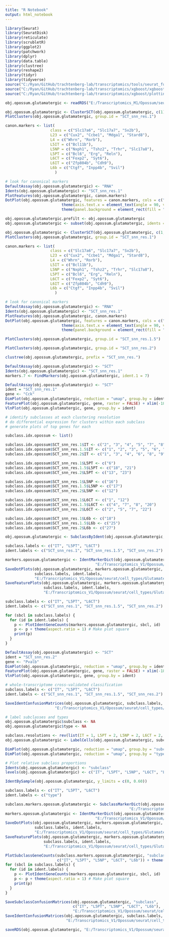 ```yaml
---
title: "R Notebook"
output: html_notebook
---
```


```r

library(Seurat)
library(SeuratDisk)
library(reticulate)
library(scrubletR)
library(ggplot2)
library(patchwork)
library(dplyr)
library(data.table)
library(clustree)
library(reshape2)
library(tidyr)
library(tidyverse)
source("C:/Ryan/GitHub/trachtenberg-lab/transcriptomics/tools/seurat_functions.R")
source("C:/Ryan/GitHub/trachtenberg-lab/transcriptomics/xgboost/xgboost_train.R")
source("C:/Ryan/GitHub/trachtenberg-lab/transcriptomics/xgboost/plottingFxns.R")

obj.opossum.glutamatergic <- readRDS("E:/Transcriptomics_M1/Opossum/seurat/opossum_m1_glutamatergic.rds")

```


```r

obj.opossum.glutamatergic <- ClusterSCT(obj.opossum.glutamatergic, c(1))
PlotClusters(obj.opossum.glutamatergic, group.id = "SCT_snn_res.1")

```


```r

canon.markers <- list(
                    class = c("Slc17a6", "Slc17a7", "Sv2b"),
                    L23 = c("Cux2", "Ccbe1", "Mdga1", "Stard8"),
                    L4 = c("Whrn", "Rorb"),
                    L5IT = c("Bcl11b"),
                    L5NP = c("Nxph1", "Tshz2", "Trhr", "Slc17a8"),
                    L5PT = c("Bcl6", "Erg", "Reln"),
                    L6CT = c("Foxp2", "Syt6"),
                    L6IT = c("Zfp804b", "Cdh9"),
                    L6b = c("Ctgf", "Inpp4b", "Svil")
                      )

# look for canonical markers
DefaultAssay(obj.opossum.glutamatergic) <- "RNA"
Idents(obj.opossum.glutamatergic) <- "SCT_snn_res.1"
PlotFeatures(obj.opossum.glutamatergic, canon.markers)
DotPlot(obj.opossum.glutamatergic, features = canon.markers, cols = c("lightgrey", "red"), scale = FALSE) + 
                         theme(axis.text.x = element_text(angle = 90, vjust = 0.25)) + 
                         theme(panel.background = element_rect(fill = "white", color = NA), plot.background = element_rect(fill = "white", color = NA)) + NoLegend()

```


```r

obj.opossum.glutamatergic.prefilt <- obj.opossum.glutamatergic
obj.opossum.glutamatergic <- subset(obj.opossum.glutamatergic, idents = c(NA), invert = TRUE)

```


```r

obj.opossum.glutamatergic <- ClusterSCT(obj.opossum.glutamatergic, c(1, 1.5, 2))
PlotClusters(obj.opossum.glutamatergic, group.id = "SCT_snn_res.1")

canon.markers <- list(
                    class = c("Slc17a6", "Slc17a7", "Sv2b"),
                    L23 = c("Cux2", "Ccbe1", "Mdga1", "Stard8"),
                    L4 = c("Whrn", "Rorb"),
                    L5IT = c("Bcl11b"),
                    L5NP = c("Nxph1", "Tshz2", "Trhr", "Slc17a8"),
                    L5PT = c("Bcl6", "Erg", "Reln"),
                    L6CT = c("Foxp2", "Syt6"),
                    L6IT = c("Zfp804b", "Cdh9"),
                    L6b = c("Ctgf", "Inpp4b", "Svil")
                      )

# look for canonical markers
DefaultAssay(obj.opossum.glutamatergic) <- "RNA"
Idents(obj.opossum.glutamatergic) <- "SCT_snn_res.1"
PlotFeatures(obj.opossum.glutamatergic, canon.markers)
DotPlot(obj.opossum.glutamatergic, features = canon.markers, cols = c("lightgrey", "red"), scale = FALSE) + 
                         theme(axis.text.x = element_text(angle = 90, vjust = 0.25)) + 
                         theme(panel.background = element_rect(fill = "white", color = NA), plot.background = element_rect(fill = "white", color = NA)) + NoLegend()

```


```r

PlotClusters(obj.opossum.glutamatergic, group.id = "SCT_snn_res.1.5")

```


```r

PlotClusters(obj.opossum.glutamatergic, group.id = "SCT_snn_res.2")

```


```r

clustree(obj.opossum.glutamatergic, prefix = "SCT_snn_res.")

```


```r

DefaultAssay(obj.opossum.glutamatergic) <- "SCT"
Idents(obj.opossum.glutamatergic) <- "SCT_snn_res.1"
markers.7 <- FindMarkers(obj.opossum.glutamatergic, ident.1 = 7)

```


```r

DefaultAssay(obj.opossum.glutamatergic) <- "SCT"
ident = "SCT_snn_res.1"
gene <- "Cck"
DimPlot(obj.opossum.glutamatergic, reduction = "umap", group.by = ident, label = TRUE, raster = FALSE) + NoLegend() + xlim(-18, 18) + ylim(-18, 18) + coord_equal()
FeaturePlot(obj.opossum.glutamatergic, gene, raster = FALSE) + xlim(-18, 18) + ylim(-18, 18) + coord_equal()
VlnPlot(obj.opossum.glutamatergic, gene, group.by = ident)

```


```r

# identify subclasses at each clustering resolution
# do differential expression for clusters within each subclass
# generate plots of top genes for each

subclass.idx.opossum <- list()

subclass.idx.opossum$SCT_snn_res.1$IT <- c("2", "3", "4", "5", "7", "8", "9", "10", "11", "13", "14", "15", "17", "19")
subclass.idx.opossum$SCT_snn_res.1.5$IT <- c("1", "2", "3", "5", "6", "9", "10", "11", "12", "13", "14", "15", "16", "19", "22", "23", "24")
subclass.idx.opossum$SCT_snn_res.2$IT <- c("1", "3", "4", "6", "8", "9", "10", "11", "14", "15", "16", "17", "18", "19", "20", "21", "24", "25", "26")

subclass.idx.opossum$SCT_snn_res.1$L5PT <- c("6")
subclass.idx.opossum$SCT_snn_res.1.5$L5PT <- c("18", "21")
subclass.idx.opossum$SCT_snn_res.2$L5PT <- c("13", "23")

subclass.idx.opossum$SCT_snn_res.1$L5NP <- c("16")
subclass.idx.opossum$SCT_snn_res.1.5$L5NP <- c("17")
subclass.idx.opossum$SCT_snn_res.2$L5NP <- c("12")

subclass.idx.opossum$SCT_snn_res.1$L6CT <- c("1", "12")
subclass.idx.opossum$SCT_snn_res.1.5$L6CT <- c("4", "7", "8", "20")
subclass.idx.opossum$SCT_snn_res.2$L6CT <- c("2", "5", "7", "22")

subclass.idx.opossum$SCT_snn_res.1$L6b <- c("18")
subclass.idx.opossum$SCT_snn_res.1.5$L6b <- c("25")
subclass.idx.opossum$SCT_snn_res.2$L6b <- c("27")

obj.opossum.glutamatergic <- SubclassByIdent(obj.opossum.glutamatergic, subclass.idx.opossum)

```


```r

subclass.labels <- c("IT", "L5PT", "L6CT")
ident.labels <- c("SCT_snn_res.1", "SCT_snn_res.1.5", "SCT_snn_res.2")

markers.opossum.glutamatergic <- IdentMarkerDict(obj.opossum.glutamatergic, subclass.labels, ident.labels,
                                        "E:/Transcriptomics_V1/Opossum/seurat/marker_genes/Glutamatergic/markerdict_clusters.rds")
SaveDotPlots(obj.opossum.glutamatergic, markers.opossum.glutamatergic,
             subclass.labels, ident.labels,
             "E:/Transcriptomics_V1/Opossum/seurat/cell_types/Glutamatergic/", "ENSMODG")
SaveFeaturePlots(obj.opossum.glutamatergic, markers.opossum.glutamatergic,
                 subclass.labels, ident.labels,
                 "E:/Transcriptomics_V1/Opossum/seurat/cell_types/Glutamatergic/")

```


```r

subclass.labels <- c("IT", "L5PT", "L6CT")
ident.labels <- c("SCT_snn_res.1", "SCT_snn_res.1.5", "SCT_snn_res.2")

for (sbcl in subclass.labels) {
  for (id in ident.labels) {
    p <- PlotIdentGeneCounts(markers.opossum.glutamatergic, sbcl, id)
    p <- p + theme(aspect.ratio = 1) # Make plot square
    print(p)
  }
}

```


```r

DefaultAssay(obj.opossum.glutamatergic) <- "SCT"
ident = "SCT_snn_res.2"
gene <- "Pvalb"
DimPlot(obj.opossum.glutamatergic, reduction = "umap", group.by = ident, label = TRUE, raster = FALSE) + NoLegend() + xlim(-18, 18) + ylim(-18, 18) + coord_equal()
FeaturePlot(obj.opossum.glutamatergic, gene, raster = FALSE) + xlim(-18, 18) + ylim(-18, 18) + coord_equal()
VlnPlot(obj.opossum.glutamatergic, gene, group.by = ident)

```


```r

# whole-transcriptome cross-validated classification
subclass.labels <- c("IT", "L5PT", "L6CT")
ident.labels <- c("SCT_snn_res.1", "SCT_snn_res.1.5", "SCT_snn_res.2")

SaveIdentConfusionMatrices(obj.opossum.glutamatergic, subclass.labels, ident.labels, 
                      "E:/Transcriptomics_V1/Opossum/seurat/cell_types/Glutamatergic/")

```


```r

# label subclasses and types
obj.opossum.glutamatergic$subclass <- NA
obj.opossum.glutamatergic$type <- NA

subclass.resolutions <- rev(list(IT = 1, L5PT = 2, L5NP = 2, L6CT = 2, L6b = 2))
obj.opossum.glutamatergic <- LabelCells(obj.opossum.glutamatergic, subclass.resolutions)

```


```r

DimPlot(obj.opossum.glutamatergic, reduction = "umap", group.by = "subclass", label = TRUE, raster = FALSE) + NoLegend() + xlim(-18, 18) + ylim(-18, 18) + coord_equal()
DimPlot(obj.opossum.glutamatergic, reduction = "umap", group.by = "type", label = TRUE, raster = FALSE) + NoLegend() + xlim(-18, 18) + ylim(-18, 18) + coord_equal()

```


```r

# Plot relative subclass proportions
Idents(obj.opossum.glutamatergic) <- "subclass"
levels(obj.opossum.glutamatergic) <- c("IT", "L5PT", "L5NP", "L6CT", "L6b")

IdentBySample(obj.opossum.glutamatergic, y_limits = c(0, 0.60))

```


```r

subclass.labels <- c("IT", "L5PT", "L6CT")
ident.labels <- c("type")

subclass.markers.opossum.glutamatergic <- SubclassMarkerDict(obj.opossum.glutamatergic, "subclass",
                                                       "E:/Transcriptomics_V1/Opossum/seurat/marker_genes/Glutamatergic/markerdict_subclass.rds")
markers.opossum.glutamatergic <- IdentMarkerDict(obj.opossum.glutamatergic, subclass.labels, ident.labels,
                                        "E:/Transcriptomics_V1/Opossum/seurat/marker_genes/Glutamatergic/markerdict_types.rds")
SaveDotPlots(obj.opossum.glutamatergic, markers.opossum.glutamatergic,
             subclass.labels, ident.labels,
             "E:/Transcriptomics_V1/Opossum/seurat/cell_types/Glutamatergic/", "ENSMODG")
SaveFeaturePlots(obj.opossum.glutamatergic, markers.opossum.glutamatergic,
                 subclass.labels, ident.labels,
                 "E:/Transcriptomics_V1/Opossum/seurat/cell_types/Glutamatergic/")

PlotSubclassGeneCounts(subclass.markers.opossum.glutamatergic, "subclass", 
                       c("IT", "L5PT", "L5NP", "L6CT", "L6b")) + theme(aspect.ratio = 1)
for (sbcl in subclass.labels) {
  for (id in ident.labels) {
    p <- PlotIdentGeneCounts(markers.opossum.glutamatergic, sbcl, id)
    p <- p + theme(aspect.ratio = 1) # Make plot square
    print(p)
  }
}

SaveSubclassConfusionMatrices(obj.opossum.glutamatergic, "subclass",
                              c("IT", "L5PT", "L5NP", "L6CT", "L6b"),
                              "E:/Transcriptomics_V1/Opossum/seurat/cell_types/Glutamatergic/")
SaveIdentConfusionMatrices(obj.opossum.glutamatergic, subclass.labels, ident.labels,
                           "E:/Transcriptomics_V1/Opossum/seurat/cell_types/Glutamatergic/")

```


```r

saveRDS(obj.opossum.glutamatergic, "E:/Transcriptomics_V1/Opossum/seurat/opossum_v1_glutamatergic_processed.rds")

```

